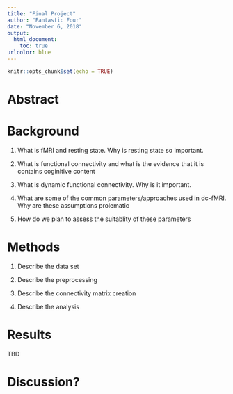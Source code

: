 ```yaml
---
title: "Final Project"
author: "Fantastic Four"
date: "November 6, 2018"
output:
  html_document:
    toc: true
urlcolor: blue
---
```


```r
knitr::opts_chunk$set(echo = TRUE)
```
# Abstract

# Background

1. What is fMRI and resting state. Why is resting state so important.

2. What is functional connectivity and what is the evidence that it is contains coginitive content

3. What is dynamic functional connectivity. Why is it important.

4. What are some of the common parameters/approaches used in dc-fMRI. Why are these assumptions prolematic

5. How do we plan to assess the suitablity of these parameters

# Methods

1. Describe the data set

2. Describe the preprocessing

3. Describe the connectivity matrix creation

4. Describe the analysis

# Results
TBD

# Discussion?


